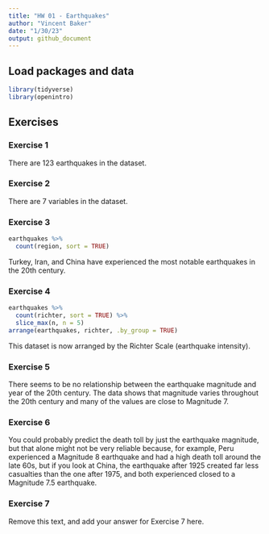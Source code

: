 ```yaml
---
title: "HW 01 - Earthquakes"
author: "Vincent Baker"
date: "1/30/23"
output: github_document
---
```


## Load packages and data

```r
library(tidyverse)
library(openintro)
```

## Exercises

### Exercise 1

There are 123 earthquakes in the dataset.

### Exercise 2

There are 7 variables in the dataset. 

### Exercise 3

```r
earthquakes %>%
  count(region, sort = TRUE)
```

Turkey, Iran, and China have experienced the most notable earthquakes in the 20th century. 

### Exercise 4

```r
earthquakes %>%
  count(richter, sort = TRUE) %>%
  slice_max(n, n = 5)
arrange(earthquakes, richter, .by_group = TRUE)
```
This dataset is now arranged by the Richter Scale (earthquake intensity).

### Exercise 5

There seems to be no relationship between the earthquake magnitude and year of the 20th century. The data shows that magnitude varies throughout the 20th century and many of the values are close to Magnitude 7. 

### Exercise 6

You could probably predict the death toll by just the earthquake magnitude, but that alone might not be very reliable because, for example, Peru experienced a Magnitude 8 earthquake and had a high death toll around the late 60s, but if you look at China, the earthquake after 1925 created far less casualties than the one after 1975, and both experienced closed to a Magnitude 7.5 earthquake. 

### Exercise 7

Remove this text, and add your answer for Exercise 7 here.
